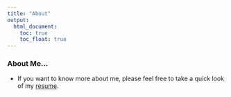 ```yaml
---
title: "About"
output: 
  html_document:
    toc: true
    toc_float: true
---
```


### About Me...

* If you want to know more about me, please feel free to take a quick look of my [resume](resume.html).
